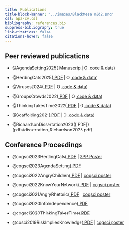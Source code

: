 ```yaml
---
title: Publications
title-block-banner: "../images/BlackMesa_mid2.png"
csl: apa-cv.csl
bibliography: references.bib
suppress-bibliography: true
link-citations: false
citations-hover: false
---
```


## Peer reviewed publications

-   @AgendaSetting2025([<i class="fas fa-file-pdf"></i> Manuscript](pdfs/RichardsonEtAl_2025_AgendaSetting.pdf)\| [<img src="../images/icon_osf.png" alt="OSF" style="height:1em;"/> code & data](https://osf.io/7t4v2/files/osfstorage))

-   @HerdingCats2025([<i class="fas fa-file-pdf"></i> PDF](pdfs/RichardsonEtAl_2025_HerdingCats.pdf) \| [<img src="../images/icon_osf.png" alt="OSF" style="height:1em;"/> code & data](https://osf.io/d7szc/files/osfstorage))

-   @Viruses2024([<i class="fas fa-file-pdf"></i> PDF](pdfs/MenendezRichardsonEtAl_2024_Viruses.pdf) \| [<img src="../images/icon_osf.png" alt="OSF" style="height:1em;"/> code & data](https://osf.io/h4c26/files/osfstorage))

-   @GroupsCrowds2022([<i class="fas fa-file-pdf"></i> PDF](pdfs/RichardsonKeil_2022_EffectiveReasoning.pdf) \| [<img src="../images/icon_osf.png" alt="OSF" style="height:1em;"/> code & data](https://osf.io/6pw5n/files/osfstorage))

-   @ThinkingTakesTime2022([<i class="fas fa-file-pdf"></i> PDF](pdfs/RichardsonKeil_2022_ThinkingTakesTime.pdf) \| [<img src="../images/icon_osf.png" alt="OSF" style="height:1em;"/> code & data](https://osf.io/z6ykt/files/osfstorage))

-   @Scaffolding2021([<i class="fas fa-file-pdf"></i> PDF](pdfs/RichardsonEtAl_2021_Scaffolding.pdf) \| [<img src="../images/icon_osf.png" alt="OSF" style="height:1em;"/> code & data](https://osf.io/epk4b/files/osfstorage))

-   @RichardsonDissertation2023([<i class="fas fa-file-pdf"></i> PDF])(pdfs/dissertation_Richardson2023.pdf)


```{=html}
<!--
## Working papers

- @pfanderQuasiuniversalAcceptanceBasic2024 (*submitted*)
- @pfanderTrustingForgettingImpressive2025 (*submitted*)
- @pfanderFrenchTrustMore2025
-->
```

## Conference Proceedings

-   @cogsci2023HerdingCats([<i class="fas fa-file-pdf"></i> PDF](pdfs/confpaper_RichardsonEtAl2023_HerdingCats.pdf) \| [<i class="fa-solid fa-person-chalkboard"></i>SPP Poster](pdfs/poster_socphilpsych2022_HerdingCats.pdf)

-   @cogsci2023AgendaSetting([<i class="fas fa-file-pdf"></i> PDF](pdfs/confpaper_RichardsonEtAl2023_AgendaSetting.pdf)

-   @cogsci2022AngryChildren([<i class="fas fa-file-pdf"></i> PDF](pdfs/confpaper_RichardsonKeil2022_AngerChildren.pdf) \| [<i class="fa-solid fa-person-chalkboard"></i>cogsci poster](pdfs/poster_cogsci2022_AngryChildren.pdf)

-   @cogsci2022KnowYourNetwork([<i class="fas fa-file-pdf"></i> PDF](pdfs/confpaper_RichardsonEtAl2022_KnowYourNetwork.pdf) \| [<i class="fa-solid fa-person-chalkboard"></i>cogsci poster](pdfs/poster_cogsci2022_KnowYourNetwork.pdf)

-   @cogsci2021AngryRhetoric([<i class="fas fa-file-pdf"></i> PDF](pdfs/confpaper_RichardsonKeil2021_AngryRhetoric.pdf) \| [<i class="fa-solid fa-person-chalkboard"></i>cogsci poster](pdfs/poster_cogsci2021_AngryRhetoric.pdf)

-   @cogsci2020InfoIndependence([<i class="fas fa-file-pdf"></i> PDF](pdfs/confpaper_RichardsonKeil2020_InfoIndependence.pdf)

-   @cogsci2020ThinkingTakesTime([<i class="fas fa-file-pdf"></i> PDF](pdfs/confpaper_RichardsonEtAl2020_ResponseTimes.pdf)

-   @cosci2019RiskImpliesKnowledge([<i class="fas fa-file-pdf"></i> PDF](pdfs/confpaper_RichardsonJaraEttinger2019_RiskImpliesKnowledge.pdf) \| [<i class="fa-solid fa-person-chalkboard"></i>cogsci poster](pdfs/poster_cogsci2019_RiskImpliesKnowledge.pdf)


```{=html}
<!--
## Talks & Presentations

-   Richardson, E., Hok, H., Shaw, A., & Keil, F.C. (2023, October). *Good Timing: what can children’s reasoning about time costs tell us about social cognition?*. Psychology Department Lecture Series, University of Michigan.
-   Richardson, E., Hok, H., Shaw, A., & Keil, F.C. (2023, November). *Good Timing: managing speed-accuracy tradeoffs in collective decision-making*. Weinberg Institute for Cognitive Science Lecture Series, University of Michigan.
-   Richardson, E., Davis, I.M., & Keil, F.C. (2023, June). *Identifying agenda setters in sequential testimony*. Society for Philosophy & Psychology Annual Meeting, University of Pittsburgh.
-   Richardson, E., Hok, H., Shaw, A., & Keil, F.C. (2023, May). *Reasoning about time costs in collaborative learning*. MPRG iSearch Lab Meeting, Max Planck Institute for Human Development.
-   Richardson, E., Hok, H., Shaw, A., & Keil, F.C. (2022, July). *Herding Cats*. Society for Philosophy & Psychology Annual Meeting, University of Milan.
-->
```
